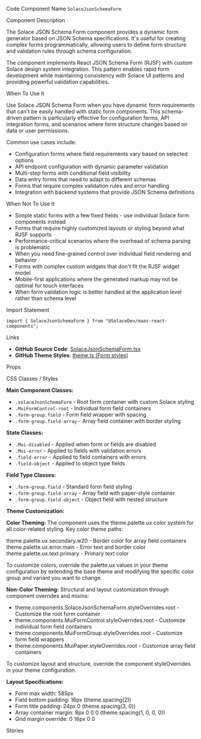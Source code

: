 
<Meta of={SolaceJsonSchemaFormStories} />

<Title>Solace JSON Schema Form</Title>

<Description of={SolaceJsonSchemaFormStories} />

<Subtitle>Code Component Name</Subtitle>
`SolaceJsonSchemaForm`

<Subtitle>Component Description</Subtitle>

The Solace JSON Schema Form component provides a dynamic form generator based on JSON Schema specifications. It's useful for creating complex forms programmatically, allowing users to define form structure and validation rules through schema configuration.

The component implements React JSON Schema Form (RJSF) with custom Solace design system integration. This pattern enables rapid form development while maintaining consistency with Solace UI patterns and providing powerful validation capabilities.

<Subtitle>When To Use It</Subtitle>

Use Solace JSON Schema Form when you have dynamic form requirements that can't be easily handled with static form components. This schema-driven pattern is particularly effective for configuration forms, API integration forms, and scenarios where form structure changes based on data or user permissions.

Common use cases include:

- Configuration forms where field requirements vary based on selected options
- API endpoint configuration with dynamic parameter validation
- Multi-step forms with conditional field visibility
- Data entry forms that need to adapt to different schemas
- Forms that require complex validation rules and error handling
- Integration with backend systems that provide JSON Schema definitions

<Subtitle>When Not To Use It</Subtitle>

- Simple static forms with a few fixed fields - use individual Solace form components instead
- Forms that require highly customized layouts or styling beyond what RJSF supports
- Performance-critical scenarios where the overhead of schema parsing is problematic
- When you need fine-grained control over individual field rendering and behavior
- Forms with complex custom widgets that don't fit the RJSF widget model
- Mobile-first applications where the generated markup may not be optimal for touch interfaces
- When form validation logic is better handled at the application level rather than schema level

<Subtitle>Import Statement</Subtitle>

```tsx
import { SolaceJsonSchemaForm } from "@SolaceDev/maas-react-components";
```

<Subtitle>Links</Subtitle>

- **GitHub Source Code**: [SolaceJsonSchemaForm.tsx](https://github.com/SolaceDev/maas-react-components/blob/main/src/components/jsonschemaform/SolaceJsonSchemaForm.tsx)
- **GitHub Theme Styles**: <a href="https://github.com/SolaceDev/maas-react-components/blob/main/src/resources/theme.ts#:~:text=Form" target="_blank">theme.ts (Form styles)</a>

<Subtitle>Props</Subtitle>

<ArgTypes of={SolaceJsonSchemaFormStories} />

<Subtitle>CSS Classes / Styles</Subtitle>

**Main Component Classes:**

- `.solaceJsonSchemaForm` - Root form container with custom Solace styling
- `.MuiFormControl-root` - Individual form field containers
- `.form-group.field` - Form field wrapper with spacing
- `.form-group.field-array` - Array field container with border styling

**State Classes:**

- `.Mui-disabled` - Applied when form or fields are disabled
- `.Mui-error` - Applied to fields with validation errors
- `.field-error` - Applied to field containers with errors
- `.field-object` - Applied to object type fields

**Field Type Classes:**

- `.form-group.field` - Standard form field styling
- `.form-group.field-array` - Array field with paper-style container
- `.form-group.field-object` - Object field with nested structure

**Theme Customization:**

**Color Theming:**
The component uses the theme.palette.ux color system for all color-related styling. Key color theme paths:

<div style={{ display: "flex", alignItems: "center", margin: "8px 0" }}>
	<div
		style={{
			width: "16px",
			height: "16px",
			backgroundColor: "#E0E0E0",
			border: "1px solid rgba(0,0,0,0.2)",
			borderRadius: "3px",
			marginRight: "8px"
		}}
	></div>
	<span>theme.palette.ux.secondary.w20 - Border color for array field containers</span>
</div>
<div style={{ display: "flex", alignItems: "center", margin: "8px 0" }}>
	<div
		style={{
			width: "16px",
			height: "16px",
			backgroundColor: "#F44336",
			border: "1px solid rgba(0,0,0,0.2)",
			borderRadius: "3px",
			marginRight: "8px"
		}}
	></div>
	<span>theme.palette.ux.error.main - Error text and border color</span>
</div>
<div style={{ display: "flex", alignItems: "center", margin: "8px 0" }}>
	<div
		style={{
			width: "16px",
			height: "16px",
			backgroundColor: "#000000",
			border: "1px solid rgba(0,0,0,0.2)",
			borderRadius: "3px",
			marginRight: "8px"
		}}
	></div>
	<span>theme.palette.ux.text.primary - Primary text color</span>
</div>

To customize colors, override the palette.ux values in your theme configuration by extending the base theme and modifying the specific color group and variant you want to change.

**Non-Color Theming:**
Structural and layout customization through component overrides and mixins:

- theme.components.SolaceJsonSchemaForm.styleOverrides.root - Customize the root form container
- theme.components.MuiFormControl.styleOverrides.root - Customize individual form field containers
- theme.components.MuiFormGroup.styleOverrides.root - Customize form field wrappers
- theme.components.MuiPaper.styleOverrides.root - Customize array field containers

To customize layout and structure, override the component styleOverrides in your theme configuration.

**Layout Specifications:**

- Form max width: 585px
- Field bottom padding: 16px (theme.spacing(2))
- Form title padding: 24px 0 (theme.spacing(3, 0))
- Array container margin: 8px 0 0 0 (theme.spacing(1, 0, 0, 0))
- Grid margin override: 0 16px 0 0

<Subtitle>Stories</Subtitle>

<CustomStories />
